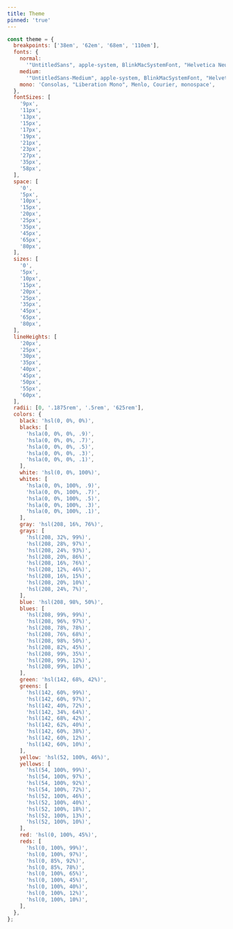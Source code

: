 ```yaml
---
title: Theme
pinned: 'true'
---
```


```js
const theme = {
  breakpoints: ['38em', '62em', '68em', '110em'],
  fonts: {
    normal:
      '"UntitledSans", apple-system, BlinkMacSystemFont, "Helvetica Neue", helvetica, arial, sans-serif',
    medium:
      '"UntitledSans-Medium", apple-system, BlinkMacSystemFont, "Helvetica Neue", helvetica, arial, sans-serif',
    mono: 'Consolas, "Liberation Mono", Menlo, Courier, monospace',
  },
  fontSizes: [
    '9px',
    '11px',
    '13px',
    '15px',
    '17px',
    '19px',
    '21px',
    '23px',
    '27px',
    '35px',
    '58px',
  ],
  space: [
    '0',
    '5px',
    '10px',
    '15px',
    '20px',
    '25px',
    '35px',
    '45px',
    '65px',
    '80px',
  ],
  sizes: [
    '0',
    '5px',
    '10px',
    '15px',
    '20px',
    '25px',
    '35px',
    '45px',
    '65px',
    '80px',
  ],
  lineHeights: [
    '20px',
    '25px',
    '30px',
    '35px',
    '40px',
    '45px',
    '50px',
    '55px',
    '60px',
  ],
  radii: [0, '.1875rem', '.5rem', '625rem'],
  colors: {
    black: 'hsl(0, 0%, 0%)',
    blacks: [
      'hsla(0, 0%, 0%, .9)',
      'hsla(0, 0%, 0%, .7)',
      'hsla(0, 0%, 0%, .5)',
      'hsla(0, 0%, 0%, .3)',
      'hsla(0, 0%, 0%, .1)',
    ],
    white: 'hsl(0, 0%, 100%)',
    whites: [
      'hsla(0, 0%, 100%, .9)',
      'hsla(0, 0%, 100%, .7)',
      'hsla(0, 0%, 100%, .5)',
      'hsla(0, 0%, 100%, .3)',
      'hsla(0, 0%, 100%, .1)',
    ],
    gray: 'hsl(208, 16%, 76%)',
    grays: [
      'hsl(208, 32%, 99%)',
      'hsl(208, 28%, 97%)',
      'hsl(208, 24%, 93%)',
      'hsl(208, 20%, 86%)',
      'hsl(208, 16%, 76%)',
      'hsl(208, 12%, 46%)',
      'hsl(208, 16%, 15%)',
      'hsl(208, 20%, 10%)',
      'hsl(208, 24%, 7%)',
    ],
    blue: 'hsl(208, 98%, 50%)',
    blues: [
      'hsl(208, 99%, 99%)',
      'hsl(208, 96%, 97%)',
      'hsl(208, 78%, 78%)',
      'hsl(208, 76%, 68%)',
      'hsl(208, 98%, 50%)',
      'hsl(208, 82%, 45%)',
      'hsl(208, 99%, 35%)',
      'hsl(208, 99%, 12%)',
      'hsl(208, 99%, 10%)',
    ],
    green: 'hsl(142, 68%, 42%)',
    greens: [
      'hsl(142, 60%, 99%)',
      'hsl(142, 60%, 97%)',
      'hsl(142, 40%, 72%)',
      'hsl(142, 34%, 64%)',
      'hsl(142, 68%, 42%)',
      'hsl(142, 62%, 40%)',
      'hsl(142, 60%, 38%)',
      'hsl(142, 60%, 12%)',
      'hsl(142, 60%, 10%)',
    ],
    yellow: 'hsl(52, 100%, 46%)',
    yellows: [
      'hsl(54, 100%, 99%)',
      'hsl(54, 100%, 97%)',
      'hsl(54, 100%, 92%)',
      'hsl(54, 100%, 72%)',
      'hsl(52, 100%, 46%)',
      'hsl(52, 100%, 40%)',
      'hsl(52, 100%, 18%)',
      'hsl(52, 100%, 13%)',
      'hsl(52, 100%, 10%)',
    ],
    red: 'hsl(0, 100%, 45%)',
    reds: [
      'hsl(0, 100%, 99%)',
      'hsl(0, 100%, 97%)',
      'hsl(0, 85%, 92%)',
      'hsl(0, 85%, 78%)',
      'hsl(0, 100%, 65%)',
      'hsl(0, 100%, 45%)',
      'hsl(0, 100%, 40%)',
      'hsl(0, 100%, 12%)',
      'hsl(0, 100%, 10%)',
    ],
  },
};
```
